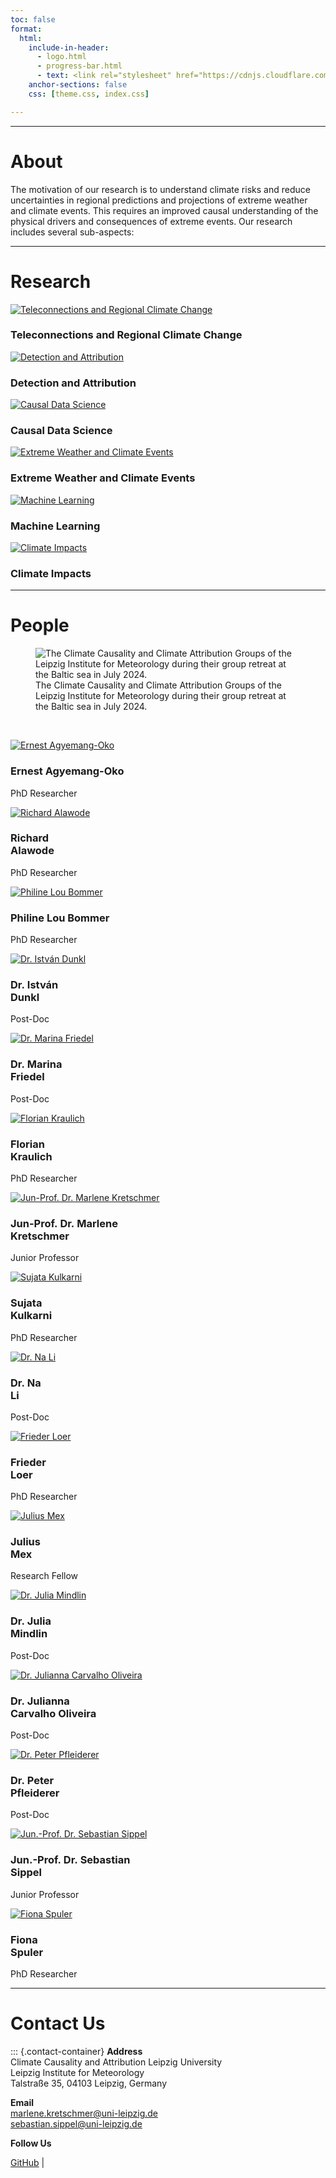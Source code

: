 ```yaml
---
toc: false
format: 
  html: 
    include-in-header: 
      - logo.html
      - progress-bar.html
      - text: <link rel="stylesheet" href="https://cdnjs.cloudflare.com/ajax/libs/font-awesome/6.0.0/css/all.min.css">
    anchor-sections: false
    css: [theme.css, index.css]

---
```


---

# About {#about}

The motivation of our research is to understand climate risks and reduce uncertainties in regional predictions and projections of extreme weather and climate events. This requires an improved causal understanding of the physical drivers and consequences of extreme events. Our research includes several sub-aspects:

---

# Research {#research}

::: {.full-width}

<div class="research-row">

<div class="research-feature">
<a href="research/teleconnections/index.qmd">
<img src="research/teleconnections/teleconnections.png" alt="Teleconnections and Regional Climate Change" class="research-image">
</a>
<h3 class="research-text">Teleconnections and Regional Climate Change</h3>
<p>
</p>
</div>

<div class="research-feature">
<a href="research/detection_and_attribution/index.qmd">
<img src="research/detection_and_attribution/DA.png" alt="Detection and Attribution" class="research-image">
</a>
<h3 class="research-text">Detection and Attribution</h3>
<p></p>
</div>

<div class="research-feature">
<a href="research/causality/index.qmd">
<img src="research/causality/causality.png" alt="Causal Data Science" class="research-image">
</a>
<h3 class="research-text">Causal Data Science</h3>
<p></p>
</div>

<div class="research-feature">
<a href="research/extremes/index.qmd">
<img src="research/extremes/prediction.png" alt="Extreme Weather and Climate Events" class="research-image">
</a>
<h3 class="research-text">Extreme Weather and Climate Events</h3>
<p></p>
</div>

<div class="research-feature">
<a href="research/machine_learning/index.qmd">
<img src="research/machine_learning/RMM.png" alt="Machine Learning" class="research-image">
</a>
<h3 class="research-text">Machine Learning</h3>
<p></p>
</div>

<div class="research-feature">
<a href="research/impacts/index.qmd">
<img src="research/impacts/regional.png" alt="Climate Impacts" class="research-image">
</a>
<h3 class="research-text">Climate Impacts</h3>
<p></p>
</div>
</div>

:::

---

# People {#people}

![The Climate Causality and Climate Attribution Groups of the Leipzig Institute for Meteorology during their group retreat at the Baltic sea in July 2024.](images/group_photo.jpg)

<br>

<section id="team">
<div class="team-container">

<!-- Ernest -->
<div class="team-member">
<a href="people/ernest/index.qmd">
<img src="images/people/ernest.jpg" alt="Ernest Agyemang-Oko">
</a>
<h3>Ernest Agyemang-Oko</h3>
<p>PhD Researcher</p>
<div class="social-icons">

</div>
</div>

<!-- Richard -->
<div class="team-member">
<a href="people/richard/index.qmd">
<img src="images/people/richard.jpg" alt="Richard Alawode ">
</a>
<h3>Richard<br>Alawode</h3>
<p>PhD Researcher</p>
<div class="social-icons">

</div>
</div>

<!-- Philine -->
<div class="team-member">
<a href="people/philine/index.qmd">
<img src="images/people/philine.jpg" alt="Philine Lou Bommer">
</a>
<h3>Philine Lou Bommer</h3>
<p>PhD Researcher</p>
<div class="social-icons">

</div>
</div>


<!--  István -->
<div class="team-member">
<a href="people/istvan/index.qmd">
<img src="images/people/istvan.jpg" alt="Dr. István Dunkl">
</a>
<h3>Dr. István<br>Dunkl</h3>
<p>Post-Doc</p>
<div class="social-icons">

</div>
</div>

<!-- Marina -->
<div class="team-member">
<a href="people/marina/index.qmd">
<img src="images/people/marina.jpg" alt="Dr. Marina Friedel">
</a>
<h3>Dr. Marina<br>Friedel</h3>
<p>Post-Doc</p>
<div class="social-icons">

</div>
</div>

<!-- Florian -->
<div class="team-member">
<a href="people/florian/index.qmd">
<img src="images/people/florian.jpg" alt="Florian Kraulich">
</a>
<h3>Florian<br>Kraulich</h3>
<p>PhD Researcher</p>
<div class="social-icons">

</div>
</div>

<!-- Marlene -->
<div class="team-member">
<a href="people/marlene/index.qmd">
<img src="images/people/marlene.jpg" alt="Jun-Prof. Dr. Marlene Kretschmer">
</a>
<h3>Jun-Prof. Dr. Marlene<br>Kretschmer</h3>
<p>Junior Professor</p>
<div class="social-icons">

</div>
</div>

<!-- Sujata -->
<div class="team-member">
<a href="people/sujata/index.qmd">
<img src="images/people/sujata.jpg" alt="Sujata Kulkarni">
</a>
<h3>Sujata<br>Kulkarni</h3>
<p>PhD Researcher</p>
<div class="social-icons">

</div>
</div>

<!-- Na Li -->
<div class="team-member">
<a href="people/lina/index.qmd">
<img src="images/people/lina.jpg" alt="Dr. Na Li">
</a>
<h3>Dr. Na<br>Li</h3>
<p>Post-Doc</p>
<div class="social-icons">

</div>
</div>

<!-- Frieder -->
<div class="team-member">
<a href="people/frieder/index.qmd">
<img src="images/people/frieder.jpeg" alt="Frieder Loer">
</a>
<h3>Frieder<br>Loer</h3>
<p>PhD Researcher</p>
<div class="social-icons">

</div>
</div>

<!-- Julius -->
<div class="team-member">
<a href="people/julius/index.qmd">
<img src="images/people/julius.jpg" alt="Julius Mex">
</a>
<h3>Julius<br>Mex</h3>
<p>Research Fellow</p>
<div class="social-icons">

</div>
</div>

<!-- Julia -->
<div class="team-member">
<a href="people/julia/index.qmd">
<img src="images/people/julia.jpg" alt="Dr. Julia Mindlin">
</a>
<h3>Dr. Julia<br>Mindlin</h3>
<p>Post-Doc</p>
<div class="social-icons">

</div>
</div>

<!-- Julianna -->
<div class="team-member">
<a href="people/julianna/index.qmd">
<img src="images/people/julianna.jpg" alt="Dr. Julianna Carvalho Oliveira">
</a>
<h3>Dr. Julianna<br>Carvalho Oliveira</h3>
<p>Post-Doc</p>
<div class="social-icons">

</div>
</div>

<!-- Peter -->
<div class="team-member">
<a href="people/peter/index.qmd">
<img src="images/people/peter.jpg" alt="Dr. Peter Pfleiderer ">
</a>
<h3>Dr. Peter<br>Pfleiderer </h3>
<p>Post-Doc</p>
<div class="social-icons">

</div>
</div>

<!-- Sebastian -->
<div class="team-member">
<a href="people/sebastian/index.qmd">
<img src="images/people/sebastian.jpg" alt="Jun.-Prof. Dr. Sebastian Sippel">
</a>
<h3>Jun.-Prof. Dr. Sebastian<br>Sippel</h3>
<p>Junior Professor</p>
<div class="social-icons">

</div>
</div>

<!-- Fiona -->
<div class="team-member">
<a href="people/fiona/index.qmd">
<img src="images/people/fiona.jpg" alt="Fiona Spuler">
</a>
<h3>Fiona<br>Spuler</h3>
<p>PhD Researcher</p>
<div class="social-icons">

</div>
</div>


<!-- Team member -->

</div>
</section>

---


# Contact Us {#contact}

::: {.contact-container}
**Address**  
Climate Causality and Attribution
Leipzig University   
Leipzig Institute for Meteorology   
Talstraße 35, 04103 Leipzig, Germany  

**Email**  
[marlene.kretschmer@uni-leipzig.de](mailto:marlene.kretschmer@uni-leipzig.de)  
[sebastian.sippel@uni-leipzig.de](mailto:sebastian.sippel@uni-leipzig.de)  

**Follow Us**  

[<i class="fa-brands fa-github"></i> GitHub](https://github.com/LIM-Climate-Causality) |  

